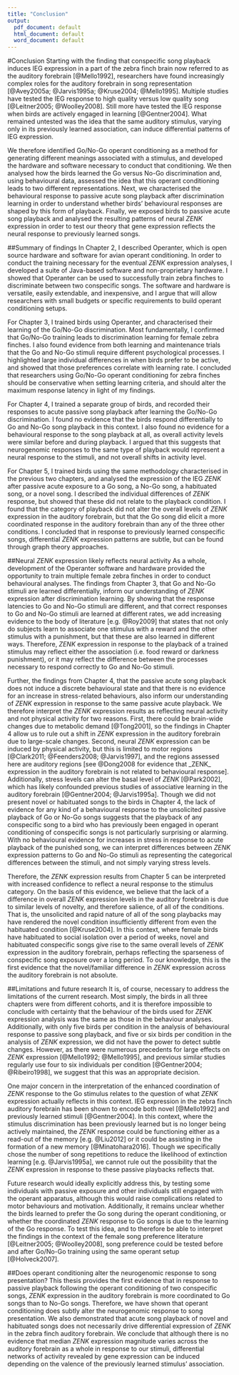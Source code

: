 ```yaml
---
title: "Conclusion"
output:
  pdf_document: default
  html_document: default
  word_document: default
---
```

#Conclusion
Starting with the finding that conspecific song playback induces IEG expression in a part of the zebra finch brain now referred to as the auditory forebrain [@Mello1992], researchers have found increasingly complex roles for the auditory forebrain in song representation [@Avey2005a; @Jarvis1995a; @Kruse2004; @Mello1995]. Multiple studies have tested the IEG response to high quality versus low quality song [@Leitner2005; @Woolley2008]. Still more have tested the IEG response when birds are actively engaged in learning [@Gentner2004]. What remained untested was the idea that the same auditory stimulus, varying only in its previously learned association, can induce differential patterns of IEG expression. 

We therefore identified Go/No-Go operant conditioning as a method for generating different meanings associated with a stimulus, and developed the hardware and software necessary to conduct that conditioning. We then analysed how the birds learned the Go versus No-Go discrimination and, using behavioural data, assessed the idea that this operant conditioning leads to two different representations. Next, we characterised the behavioural response to passive acute song playback after discrimination learning in order to understand whether birds' behavioural responses are shaped by this form of playback. Finally, we exposed birds to passive acute song playback and analysed the resulting patterns of neural _ZENK_ expression in order to test our theory that gene expression reflects the neural response to previously learned songs.

##Summary of findings
In Chapter 2, I described Operanter, which is open source hardware and software for avian operant conditioning. In order to conduct the training necessary for the eventual _ZENK_ expression analyses, I developed a suite of Java-based software and non-proprietary hardware. I showed that Operanter can be used to successfully train zebra finches to discriminate between two conspecific songs. The software and hardware is versatile, easily extendable, and inexpensive, and I argue that will allow researchers with small budgets or specific requirements to build operant conditioning setups.

For Chapter 3, I trained birds using Operanter, and characterised their learning of the Go/No-Go discrimination. Most fundamentally, I confirmed that Go/No-Go training leads to discrimination learning for female zebra finches. I also found evidence from both learning and maintenance trials that the Go and No-Go stimuli require different psychological processes. I highlighted large individual differences in when birds prefer to be active, and showed that those preferences correlate with learning rate. I concluded that researchers using Go/No-Go operant conditioning for zebra finches should be conservative when setting learning criteria, and should alter the maximum response latency in light of my findings.

For Chapter 4, I trained a separate group of birds, and recorded their responses to acute passive song playback after learning the Go/No-Go discrimination. I found no evidence that the birds respond differentially to Go and No-Go song playback in this context. I also found no evidence for a behavioural response to the song playback at all, as overall activity levels were similar before and during playback. I argued that this suggests that neurogenomic responses to the same type of playback would represent a neural response to the stimuli, and not overall shifts in activity level.

For Chapter 5, I trained birds using the same methodology characterised in the previous two chapters, and analysed the expression of the IEG _ZENK_ after passive acute exposure to a Go song, a No-Go song, a habituated song, or a novel song. I described the individual differences of _ZENK_ response, but showed that these did not relate to the playback condition. I found that the category of playback did not alter the overall levels of _ZENK_ expression in the auditory forebrain, but that the Go song did elicit a more coordinated response in the auditory forebrain than any of the three other conditions. I concluded that in response to previously learned conspecific songs, differential _ZENK_ expression patterns are subtle, but can be found through graph theory approaches.

##Neural _ZENK_ expression likely reflects neural activity
As a whole, development of the Operanter software and hardware provided the opportunity to train multiple female zebra finches in order to conduct behavioural analyses. The findings from Chapter 3, that Go and No-Go stimuli are learned differentially, inform our understanding of _ZENK_ expression after discrimination learning. By showing that the response latencies to Go and No-Go stimuli are different, and that correct responses to Go and No-Go stimuli are learned at different rates, we add increasing evidence to the body of literature [e.g. @Roy2009] that states that not only do subjects learn to associate one stimulus with a reward and the other stimulus with a punishment, but that these are also learned in different ways. Therefore, _ZENK_ expression in response to the playback of a trained stimulus may reflect either the association (i.e. food reward or darkness punishment), or it may reflect the difference between the processes necessary to respond correctly to Go and No-Go stimuli.

Further, the findings from Chapter 4, that the passive acute song playback does not induce a discrete behavioural state and that there is no evidence for an increase in stress-related behaviours, also inform our understanding of _ZENK_ expression in response to the same passive acute playback. We therefore interpret the _ZENK_ expression results as reflecting neural activity and not physical activity for two reasons. First, there could be brain-wide changes due to metabolic demand [@Tong2001], so the findings in Chapter 4 allow us to rule out a shift in _ZENK_ expression in the auditory forebrain due to large-scale changes. Second, neural _ZENK_ expression can be induced by physical activity, but this is limited to motor regions [@Clark2011; @Feenders2008; @Jarvis1997], and the regions assessed here are auditory regions [see @Dong2008 for evidence that _ZENK_ expression in the auditory forebrain is not related to behavioural response]. Additionally, stress levels can alter the basal level of _ZENK_ [@Park2002], which has likely confounded previous studies of associative learning in the auditory forebrain [@Gentner2004; @Jarvis1995a]. Though we did not present novel or habituated songs to the birds in Chapter 4, the lack of evidence for any kind of a behavioural response to the unsolicited passive playback of Go or No-Go songs suggests that the playback of any conspecific song to a bird who has previously been engaged in operant conditioning of conspecific songs is not particularly surprising or alarming. With no behavioural evidence for increases in stress in response to acute playback of the punished song, we can interpret differences between _ZENK_ expression patterns to Go and No-Go stimuli as representing the categorical differences between the stimuli, and not simply varying stress levels. 

Therefore, the _ZENK_ expression results from Chapter 5 can be interpreted with increased confidence to reflect a neural response to the stimulus category. On the basis of this evidence, we believe that the lack of a difference in overall _ZENK_ expression levels in the auditory forebrain is due to similar levels of novelty, and therefore salience, of all of the conditions. That is, the unsolicited and rapid nature of all of the song playbacks may have rendered the novel condition insufficiently different from even the habituated condition [@Kruse2004]. In this context, where female birds have habituated to social isolation over a period of weeks, novel and habituated conspecific songs give rise to the same overall levels of _ZENK_ expression in the auditory forebrain, perhaps reflecting the sparseness of conspecific song exposure over a long period. To our knowledge, this is the first evidence that the novel/familiar difference in _ZENK_ expression across the auditory forebrain is not absolute.

##Limitations and future research
It is, of course, necessary to address the limitations of the current research. Most simply, the birds in all three chapters were from different cohorts, and it is therefore impossible to conclude with certainty that the behaviour of the birds used for _ZENK_ expression analysis was the same as those in the behaviour analyses. Additionally, with only five birds per condition in the analysis of behavioural response to passive song playback, and five or six birds per condition in the analysis of _ZENK_ expression, we did not have the power to detect subtle changes. However, as there were numerous precedents for large effects on _ZENK_ expression [@Mello1992; @Mello1995], and previous similar studies regularly use four to six individuals per condition [@Gentner2004; @Ribeiro1998], we suggest that this was an appropriate decision.

One major concern in the interpretation of the enhanced coordination of _ZENK_ response to the Go stimulus relates to the question of what _ZENK_ expression actually reflects in this context. IEG expression in the zebra finch auditory forebrain has been shown to encode both novel [@Mello1992] and previously learned stimuli [@Gentner2004]. In this context, where the stimulus discrimination has been previously learned but is no longer being actively maintained, the _ZENK_ response could be functioning either as a read-out of the memory [e.g. @Liu2012] or it could be assisting in the formation of a new memory [@Minatohara2016]. Though we specifically chose the number of song repetitions to reduce the likelihood of extinction learning [e.g. @Jarvis1995a], we cannot rule out the possibility that the _ZENK_ expression in response to these passive playbacks reflects that.

Future research would ideally explicitly address this, by testing some individuals with passive exposure and other individuals still engaged with the operant apparatus, although this would raise complications related to motor behaviours and motivation. Additionally, it remains unclear whether the birds learned to prefer the Go song during the operant conditioning, or whether the coordinated _ZENK_ response to Go songs is due to the learning of the Go response. To test this idea, and to therefore be able to interpret the findings in the context of the female song preference literature [@Leitner2005; @Woolley2008], song preference could be tested before and after Go/No-Go training using the same operant setup [@Holveck2007]. 

##Does operant conditioning alter the neurogenomic response to song presentation?
This thesis provides the first evidence that in response to passive playback following the operant conditioning of two conspecific songs, _ZENK_ expression in the auditory forebrain is more coordinated to Go songs than to No-Go songs. Therefore, we have shown that operant conditioning does subtly alter the neurogenomic response to song presentation. We also demonstrated that acute song playback of novel and habituated songs does not necessarily drive differential expression of _ZENK_ in the zebra finch auditory forebrain. We conclude that although there is no evidence that median _ZENK_ expression magnitude varies across the auditory forebrain as a whole in response to our stimuli, differential networks of activity revealed by gene expression can be induced depending on the valence of the previously learned stimulus’ association.
